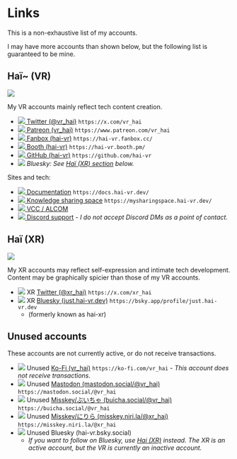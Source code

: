 ﻿---
hide_table_of_contents: true
---
# Links

This is a non-exhaustive list of my accounts.

I may have more accounts than shown below, but the following list is guaranteed to be mine.

## Haï~ (VR)

![](/img/primary.jpg)

My VR accounts mainly reflect tech content creation.

- [![](/img/media/twitter.png) Twitter (@vr_hai)](https://x.com/vr_hai) `https://x.com/vr_hai`
- [![](/img/media/patreon.png) Patreon (vr_hai)](https://www.patreon.com/vr_hai) `https://www.patreon.com/vr_hai`
- [![](/img/media/fanbox.png) Fanbox (hai-vr)](https://hai-vr.fanbox.cc/) `https://hai-vr.fanbox.cc/`
- [![](/img/media/booth.png) Booth (hai-vr)](https://hai-vr.booth.pm/) `https://hai-vr.booth.pm/`
- [![](/img/media/github.png) GitHub (hai-vr)](https://github.com/hai-vr) `https://github.com/hai-vr`
- *![](/img/media/bluesky.png) Bluesky: See [Haï (XR) section](#haï-xr) below.*

Sites and tech:

- [![](/img/media/hai.png) Documentation](https://docs.hai-vr.dev/) `https://docs.hai-vr.dev/`
- [![](/img/media/notion.png) Knowledge sharing space](https://mysharingspace.hai-vr.dev/) `https://mysharingspace.hai-vr.dev/`
- [![](/img/media/alcom.png) VCC / ALCOM](https://docs.hai-vr.dev/docs/products/listing)
- [![](/img/media/discord.png) Discord support](/docs/other/discord) - *I do not accept Discord DMs as a point of contact.*

## Haï (XR)

![](/img/secondary.jpg)

My XR accounts may reflect self-expression and intimate tech development. Content may be graphically spicier than those of my VR accounts.

- [![](/img/media/twitter.png)](https://x.com/xr_hai) XR [Twitter (@xr_hai)](https://x.com/xr_hai) `https://x.com/xr_hai`
- [![](/img/media/bluesky.png)](https://bsky.app/profile/just.hai-vr.dev) XR [Bluesky (just.hai-vr.dev)](https://bsky.app/profile/just.hai-vr.dev) `https://bsky.app/profile/just.hai-vr.dev`
  - (formerly known as hai-xr)

## Unused accounts

These accounts are not currently active, or do not receive transactions.

- ![](/img/media/kofi.png) Unused [Ko-Fi (vr_hai)](https://ko-fi.com/vr_hai) `https://ko-fi.com/vr_hai` - *This account does not receive transactions.*
- ![](/img/media/mastodon.png) Unused [Mastodon (mastodon.social/@vr_hai)](https://mastodon.social/@vr_hai) `https://mastodon.social/@vr_hai`
- ![](/img/media/buicha.png) Unused [Misskey/ぶいちゃ (buicha.social/@vr_hai)](https://buicha.social/@vr_hai) `https://buicha.social/@vr_hai`
- ![](/img/media/nirila.png) Unused [Misskey/にりら (misskey.niri.la/@xr_hai)](https://misskey.niri.la/@xr_hai) `https://misskey.niri.la/@xr_hai`
- ![](/img/media/bluesky.png) Unused Bluesky (hai-vr.bsky.social)
  - *If you want to follow on Bluesky, use [Hai (XR)](https://bsky.app/profile/just.hai-vr.dev) instead. The XR is an active account, but the VR is currently an inactive account.*
